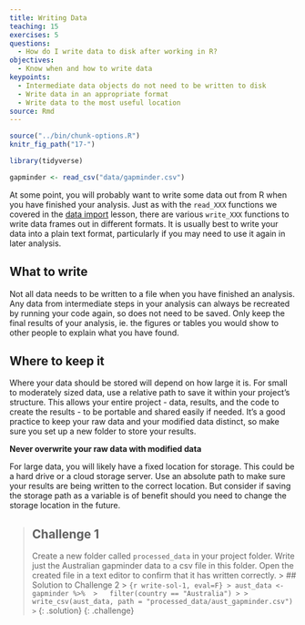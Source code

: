 ```yaml
---
title: Writing Data
teaching: 15
exercises: 5
questions:
  - How do I write data to disk after working in R?
objectives:
  - Know when and how to write data
keypoints:
  - Intermediate data objects do not need to be written to disk
  - Write data in an appropriate format
  - Write data to the most useful location
source: Rmd
---
```


```r
source("../bin/chunk-options.R")
knitr_fig_path("17-")

library(tidyverse)

gapminder <- read_csv("data/gapminder.csv")
```

At some point, you will probably want to write some data out from R when you have finished your
analysis. Just as with the `read_XXX` functions we covered in the 
[data import]({{ page.root }}{% link _episodes/07-Reading-Data-In.md %}) lesson, there are various
`write_XXX` functions to write data frames out in different formats. It is usually best to write 
your data into a plain text format, particularly if you may need to use it again in later analysis.

## What to write

Not all data needs to be written to a file when you have finished an analysis. Any data from
intermediate steps in your analysis can always be recreated by running your code again, so does not
need to be saved. Only keep the final results of your analysis, ie. the figures or tables you would 
show to other people to explain what you have found.

## Where to keep it

Where your data should be stored will depend on how large it is. For small to moderately sized data, 
use a relative path to save it within your project's structure. This allows your entire project - data,
results, and the code to create the results - to be portable and shared easily if needed. It's a good practice to
keep your raw data and your modified data distinct, so make sure you set up a new folder to store 
your results.

**Never overwrite your raw data with modified data**

For large data, you will likely have a fixed location for storage. This could be a hard drive or a 
cloud storage server. Use an absolute path to make sure your results are being written to the correct
location. But consider if saving the storage path as a variable is of benefit should you need to
change the storage location in the future.

> ## Challenge 1
> Create a new folder called `processed_data` in your project folder. Write just the Australian
> gapminder data to a csv file in this folder. Open the created file in a text editor to confirm
> that it has written correctly.
> > ## Solution to Challenge 2
> > ```{r write-sol-1, eval=F}
> > aust_data <- gapminder %>% 
> >   filter(country == "Australia")
> >
> > write_csv(aust_data, path = "processed_data/aust_gapminder.csv")
> > ```
> {: .solution}
{: .challenge}
